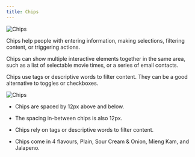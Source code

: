```yaml
---
title: Chips
---
```


![Chips](/images/helium/hig/chips.png)

Chips help people with entering information, making selections, filtering content, or triggering actions.

Chips can show multiple interactive elements together in the same area, such as a list of selectable movie times, or a series of email contacts.

Chips use tags or descriptive words to filter content. They can be a good alternative to toggles or checkboxes.

![Chips](/images/helium/hig/chips_geo.png)

- Chips are spaced by 12px above and below.

- The spacing in-between chips is also 12px.

- Chips rely on tags or descriptive words to filter content.

- Chips come in 4 flavours, Plain, Sour Cream & Onion, Mieng Kam, and Jalapeno.
